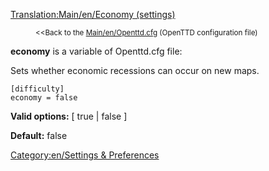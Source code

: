 [[Translation:Main/en/Economy (settings)]]
:<small><<Back to the [[Main/en/Openttd.cfg]] (OpenTTD configuration file)</small>


'''economy''' is a variable of Openttd.cfg file:

Sets whether economic recessions can occur on new maps.<br>
<pre>
[difficulty]
economy = false
</pre>

'''Valid options:''' [ true | false ]

'''Default:''' false


[[Category:en/Settings & Preferences]]